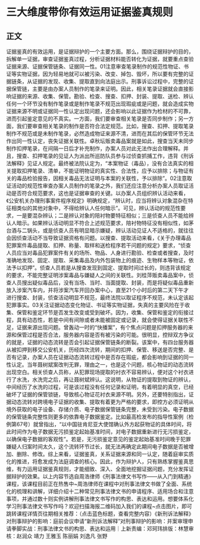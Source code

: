 # 三大维度带你有效运用证据鉴真规则
## 正文
证据鉴真的有效运用，是证据辩护的一个主要方面。那么，围绕证据辩护的目的，拆解单一证据，审查证据鉴真过程，分析证据材料能否转化为证据，就要重点查验证据来源、证据保管链条、证据同一性。01注意审查笔录制作的规范性物证、书证等实物证据，因为轻易地就可以被污染、改变、掉包、毁坏，所以要有完整的证据链条，从证据的发现、收集、提取直到向法庭出示。刑事诉讼过程中，完整的证据保管链，主要是由办案人员制作的笔录来证明。因此，相关笔录证据就会直接影响证据的来源、收集、保管。勘验、检查、搜查、扣押、封装、提取、送检、辨认任何一个环节没有制作笔录或是制作笔录不规范出现瑕疵或是问题，就会造成实物证据来源不明或证据同一性认定出现问题，还会影响以此证据作为检材的不可靠，进而引起鉴定意见的不真实。一方面，我们要审查相关笔录是否同步制作；另一方面，我们要审查相关笔录的制作是否符合法定规范。比如，搜查、扣押、提取笔录制作不规范或是未制作笔录，必然造成物证来源不清，进而在其后的保管环节无法作出同一性认定，丧失证据关联性。卓秋坛贩卖毒品案就是如此，搜查当天未同步制作扣押笔录，在间隔一日后才补充制作，办案人员对此无法作出合理解释。并且，搜查、扣押笔录的见证人为派出所巡防队员参与过侦查抓捕工作，违背《刑诉法解释》见证人规定。最终被法院认定为，“本案物证（毒品），没有合法真实的相关提取扣押笔录、清单，不能证明物证的真实性、合法性，应予以排除；与物证有关的毒品检验报告，因相关毒品无法证明与本案的关联性，予以排除”。02注意取证活动的规范性审查办案人员制作的笔录之外，我们还应注意分析办案人员取证活动是否符合规范要求，这也是证据审查的关键。以办案人员组织辨认活动来看，《公安机关办理刑事案件程序规定》明确规定，“辨认时，应当将辨认对象混杂在特征相类似的其他对象中，不得给辨认人任何暗示”。可见，辨认活动的规范性要求，一是要混杂辨认；二是辨认对象的陪衬物要特征相似；三是侦查人员不能给辨认人暗示。如果辨认活动明显不符合上述规范要求，陪衬物特征没有相似性，如茅台酒与二锅头，或是侦查人员有明显暗示嫌疑，辨认活动见证人不适格的，就往往会因侦查活动不当导致证据资格有问题。以搜查、提取活动来看，《关于办理毒品犯罪案件毒品提取、扣押、称量、取样和送检程序若干问题的规定》要求，“侦查人员应当对毒品犯罪案件有关的场所、物品、人身进行勘验、检查或者搜查，及时准确地发现、固定、提取、采集毒品及内外包装物上的痕迹、生物样本等物证，依法予以扣押”。侦查人员若是从搜查发现到固定、提取时间过长的，则违背该规定的要求，不能完整证明涉案毒品与嫌疑人之间的关联性。刘桂萍贩卖毒品案中，侦查人员搜出疑似毒品后，没有当场、当时、当面提取、封装，而是将疑似毒品重新放入涉案汽车内，并将涉案汽车开回办案中心，直至21个小时后的第二天下午才进行搜查、封装，侦查活动明显不规范，最终法院以取证程序不规范，未认定该起犯罪事实。03关注证据动态变化物证、书证等实物证据，失真的主要风险在于收集、保管和鉴定环节是否发生改变或受到破坏。因为，收集、保管和鉴定的衔接过程，具有动态性，若是中间有间隙或者未能被固定或记录，就会使得证据关联性不足，证据来源出现问题。曾轰动一时的“快播案”，有个焦点问题是扣押服务器的来源和保管过程是否合法，服务器内容是否有被污染的可能。很明显，控辩双方争议的就是，证据的动态流转是否会引起证据保管链条的断裂。该案中，有四台服务器从被扣押到移交公安机关，历经四次流转，期间的扣押、保管、移送是否完整、是否有记录，办案人员在证据动态流转过程中是否存在瑕疵，都会影响到证据的同一性认定。当年聂树斌案改判无罪，理由之一，也是这个问题，核心物证的动态流转出现空白。相关侦查人员称，从犯罪现场提取的衬衣不容易辨认，便对这个衬衣进行了水洗，水洗完之后，再让聂树斌辨认。这说明，从物证的提取到物证的辨认，中间经历了水洗的过程，可是该过程没有任何记录和证明，有着明显的真空，已经破坏了证据的保管锁链，导致核心物证花衬衣来源不明。另外，还要特别指出，证据动态流转对跨境电子证据的收集、提取有着更为严格的要求，即控方必须证明从境外获取的电子设备、存储介质、电子数据保管链条完整，未受到污染。电子数据的保管链条完整性则更多的依靠电子数据鉴定。比如最高检发布的指导性案例（检例第67号）就曾指出，“以中国驻肯尼亚大使馆确认外方起获物证的具体时间，将此时间作为电子数据无污损鉴定起始基准时间，对电子数据重新进行无污损鉴定，以确保电子数据的客观性”。若是，无污损鉴定意见的鉴定起始基准时间晚于犯罪嫌疑人归案时间太久，这个流转环节过长，就无法再确定此期间电子数据是否被增加、删除、修改。综上来看，证据鉴真，关系证据来源和同一认定，随着庭审实质化的推进，将愈发成为法庭调查的核心。因此，作为辩护人，只有熟练掌握鉴真思维，有力运用证据鉴真规则，才能细致、深入、全面地挖掘证据问题，充分发挥证据辩护的效果。以上内容节选自周浩律师《刑事法律文书写作——从入门到精通》课程，该课程目前正在热售中~周浩律师在课程中对刑事法律文书做了全面、系统化的梳理和讲解，详细介绍十二种常见刑事法律文书的申请程序、适用场合和注意事项，并通过数十则实例讲解刑事法律文书写作的构思、表达和运用。想要体系化学习刑事法律文书写作吗？欢迎扫描海报二维码加入我们的课程~点击图片，即可跳转课程详情页往期相关推荐：（点击蓝色标题，查看完整内容）《新刑诉法解释》对刑事辩护的影响：庭前会议申请“新刑诉法解释”对刑事辩护的影响：并案审理申请拳脚实战：刑事法律文书的构思、表达和运用｜上新责编：邓珂玮排版：林慧审核：赵润众 靖力 王雅玉 陈丽娟 刘逸凡 张野